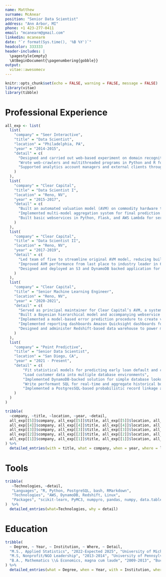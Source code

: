 ```yaml
---
name: Matthew
surname: McAnear
position: "Senior Data Scientist"
address: "Ann Arbor, MI"
phone: +1 423-277-0411
email: "mcanearm@gmail.com"
linkedin: mcanearm
date: "`r format(Sys.time(), '%B %Y')`"
headcolor: 333333
header-includes: |
  \pagestyle{empty}
  \AtBeginDocument{\pagenumbering{gobble}}
output: 
  vitae::awesomecv
---
```


<!-- Note: Resume adapted heavily from https://github.com/akirosingh/CV/blob/master/CV.Rmd -->

```r
knitr::opts_chunk$set(echo = FALSE, warning = FALSE, message = FALSE)
library(vitae)
library(tibble)
```


# Professional Experience

```r
all_exp <- list(
  list(
    "company" = "Seer Interactive",
    "title" = "Data Scientist",
    "location" = "Philadelphia, PA",
    "year" = "2014-2015",
    "detail" = c(
      "Designed and carried out web-based experiment on domain recognition using multivariate hierarchical regression.",
      "Wrote web-crawlers and multithreaded programs in Python and R for ETL jobs.",
      "Supported analytics account managers and external clients through project planning, KPI identification, Google Analytics implementation, and automated reporting"
    )
  ),
  list(
    "company" = "Clear Capital",
    "title" = "Data Scientist I",
    "location" = "Reno, NV",
    "year" = "2015-2017",
    "detail" = c(
      "Built an automated valuation model (AVM) on commodity hardware to predict home prices using distributed, highperformance R and PostgreSQL",
      "Implemented multi-model aggregation system for final prediction of house values on a monthly refresh cycle.",
      "Built basic webservices in Python, Flask, and AWS Lambda for serving AVM model predictions and internal company data through GET requests."
    )
  ),
  list(
    "company" = "Clear Capital",
    "title" = "Data Scientist II",
    "location" = "Reno, NV",
    "year" = "2017-2019",
    "detail" = c(
      "Led team of five to streamline original AVM model, reducing build time by over 90\\% and costs by \\$4,000 per month.",
      "Improved AVM performance from last place to industry leader in 6 months (based on absolute mean prediction error).",
      "Designed and deployed an S3 and DynamoDB backed application for photo cataloguing that manages 35+ terabytes of photos."
    )
  ),
  list(
    "company" = "Clear Capital",
    "title" = "Senior Machine Learning Engineer",
    "location" = "Reno, NV",
    "year" = "2020-2021",
    "detail" = c(
      "Served as principal maintainer for Clear Capital’s AVM, a system that produces 150 million new predictions and 150GB of new data each week.", 
      "Built a Bayesian hierarchical model and accompanying webservice to predict home complexity",
      "Implemented a model-based error prediction procedure to create value ranges around AVM estimates.",
      "Implemented reporting dashboards Amazon Quicksight dashboards for model analysis and validation.", 
      "Designed and administer Redshift-based data warehouse to power machine learning models, ETL workflows, and ad-hoc analytical queries."
    )
  ),
  list(
    "company" = "Point Predictive",
    "title" = "Senior Data Scientist",
    "location" = "San Diego, CA",
    "year" = "2021 - Present",
    "detail" = c(
        "Fit statistical models for predicting early loan default and chargeoff for auto lenders",
        "Load customer data into multiple database environments",
        "Implemented DynamoDB-backed solution for simple database lookups to improve AWS Lambda cold start times",
        "Write performant SQL for real-time and aggregate historical borrower statistics",
        "Implemented a PostgresSQL-based probabilistic record linkage algorithm for retrieving prior credit applications of incoming borrowers"
    )
  )
)

tribble(
  ~company, ~title, ~location, ~year, ~detail,
  all_exp[[5]]$company, all_exp[[5]]$title, all_exp[[5]]$location, all_exp[[5]]$year, all_exp[[5]]$detail, 
  all_exp[[4]]$company, all_exp[[4]]$title, all_exp[[4]]$location, all_exp[[4]]$year, all_exp[[4]]$detail, 
  all_exp[[3]]$company, all_exp[[3]]$title, all_exp[[3]]$location, all_exp[[3]]$year, all_exp[[3]]$detail, 
  all_exp[[2]]$company, all_exp[[2]]$title, all_exp[[2]]$location, all_exp[[2]]$year, all_exp[[2]]$detail, 
  all_exp[[1]]$company, all_exp[[1]]$title, all_exp[[1]]$location, all_exp[[1]]$year, all_exp[[1]]$detail, 
) %>%
  detailed_entries(with = title, what = company, when = year, where = location, why = detail, .protect = FALSE)
```

# Tools

```r
tribble(
   ~Technologies, ~detail,
   "Languages", "R, Python, PostgreSQL, bash, RMarkdown",
   "Technologies", "AWS, DynamoDB, Redshift, Linux",
   "Packages", "scikit-learn, PyMC3, numpyro, pandas, numpy, data.table, ggplot2, pyspark"
)  %>%
  detailed_entries(what=Technologies, why = detail)
```

# Education

```r
tribble(
  ~ Degree, ~ Year, ~ Institution, ~ Where, ~ Detail,
  "M.S., Applied Statistics", "2022-Expected 2025", "University of Michigan", "Ann Arbor, MI", "Expected Graduation in 2025",
  "M.S, Nonprofit/NGO Leadership", "2013-2014", "University of Pennsylvania", "Philadelphia, PA", "Donald J. Deutsch Endowed Graduate Fellowship",
  "B.A., Mathematics \\& Economics, magna cum laude", "2009-2013", "Bucknell University", "Lewisburg, PA", c("National Merit Finalist Scholarship", "Dean's Scholarship", "Omicron Delta Epsilon Economics Honor Society"),
) %>% 
  detailed_entries(what = Degree, when = Year, with = Institution, where = Where, .protect = FALSE)
```  

